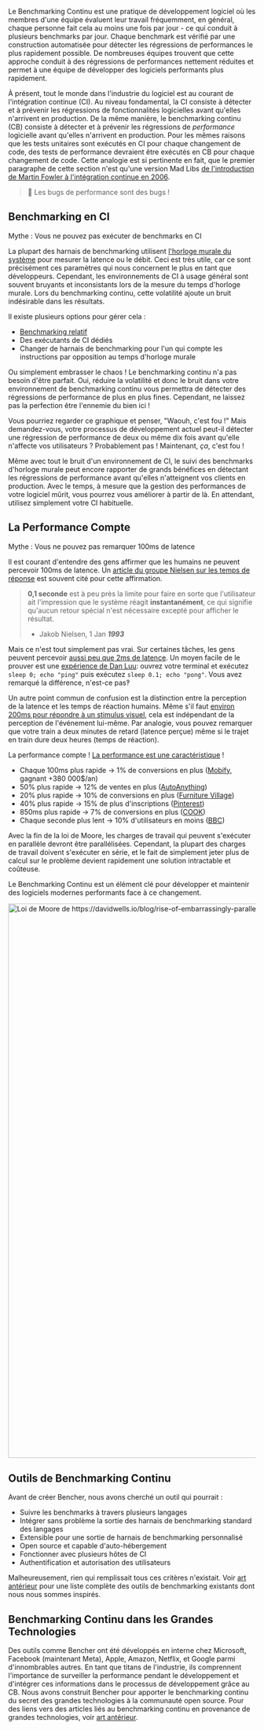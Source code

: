 
Le Benchmarking Continu est une pratique de développement logiciel où les membres d'une équipe évaluent leur travail fréquemment,
en général, chaque personne fait cela au moins une fois par jour - ce qui conduit à plusieurs benchmarks par jour.
Chaque benchmark est vérifié par une construction automatisée pour détecter les régressions de performances le plus rapidement possible.
De nombreuses équipes trouvent que cette approche conduit à des régressions de performances nettement réduites
et permet à une équipe de développer des logiciels performants plus rapidement.

À présent, tout le monde dans l'industrie du logiciel est au courant de l'intégration continue (CI).
Au niveau fondamental, la CI consiste à détecter et à prévenir les régressions de fonctionnalités logicielles avant qu'elles n'arrivent en production.
De la même manière, le benchmarking continu (CB) consiste à détecter et à prévenir les régressions de _performance_ logicielle avant qu'elles n'arrivent en production.
Pour les mêmes raisons que les tests unitaires sont exécutés en CI pour chaque changement de code,
des tests de performance devraient être exécutés en CB pour chaque changement de code.
Cette analogie est si pertinente en fait, que le premier paragraphe de cette section n'est qu'une version Mad Libs [de l'introduction de Martin Fowler à l'intégration continue en 2006](https://martinfowler.com/articles/continuousIntegration.html).

> 🐰 Les bugs de performance sont des bugs !

## Benchmarking en CI

Mythe : Vous ne pouvez pas exécuter de benchmarks en CI

La plupart des harnais de benchmarking utilisent [l'horloge murale du système](https://en.wikipedia.org/wiki/Elapsed_real_time) pour mesurer la latence ou le débit.
Ceci est très utile, car ce sont précisément ces paramètres qui nous concernent le plus en tant que développeurs.
Cependant, les environnements de CI à usage général sont souvent bruyants et inconsistants lors de la mesure du temps d'horloge murale.
Lors du benchmarking continu, cette volatilité ajoute un bruit indésirable dans les résultats.

Il existe plusieurs options pour gérer cela :
- [Benchmarking relatif](/fr/docs/how-to/track-benchmarks/)
- Des exécutants de CI dédiés
- Changer de harnais de benchmarking pour l'un qui compte les instructions par opposition au temps d'horloge murale

Ou simplement embrasser le chaos ! Le benchmarking continu n'a pas besoin d'être parfait.
Oui, réduire la volatilité et donc le bruit dans votre environnement de benchmarking continu vous permettra de détecter des régressions de performance de plus en plus fines.
Cependant, ne laissez pas la perfection être l'ennemie du bien ici !

<PerfImg
    query_title="Adoptez+le+Chaos%21"
    title="Adoptez le Chaos!"
    alt="Adoptez le Chaos! pour Bencher - Bencher"
/>

Vous pourriez regarder ce graphique et penser, "Waouh, c'est fou !" Mais demandez-vous, votre processus de développement actuel peut-il détecter une régression de performance de deux ou même dix fois avant qu'elle n'affecte vos utilisateurs ? Probablement pas ! Maintenant, _ça_, c'est fou !

Même avec tout le bruit d'un environnement de CI, le suivi des benchmarks d'horloge murale peut encore rapporter de grands bénéfices en détectant les régressions de performance avant qu'elles n'atteignent vos clients en production.
Avec le temps, à mesure que la gestion des performances de votre logiciel mûrit, vous pourrez vous améliorer à partir de là.
En attendant, utilisez simplement votre CI habituelle.

## La Performance Compte

Mythe : Vous ne pouvez pas remarquer 100ms de latence

Il est courant d'entendre des gens affirmer que les humains ne peuvent percevoir 100ms de latence.
Un [article du groupe Nielsen sur les temps de réponse](https://www.nngroup.com/articles/response-times-3-important-limits/) est souvent cité pour cette affirmation.

> **0,1 seconde** est à peu près la limite pour faire en sorte que l'utilisateur ait l'impression que le système réagit **instantanément**, ce qui signifie qu'aucun retour spécial n'est nécessaire excepté pour afficher le résultat.
>
> - Jakob Nielsen, 1 Jan __*1993*__

Mais ce n'est tout simplement pas vrai.
Sur certaines tâches, les gens peuvent percevoir [aussi peu que 2ms de latence](https://pdfs.semanticscholar.org/386a/15fd85c162b8e4ebb6023acdce9df2bd43ee.pdf).
Un moyen facile de le prouver est une [expérience de Dan Luu](https://danluu.com/input-lag/#appendix-why-measure-latency): ouvrez votre terminal et exécutez `sleep 0; echo "ping"` puis exécutez `sleep 0.1; echo "pong"`. Vous avez remarqué la différence, n'est-ce pas‽

Un autre point commun de confusion est la distinction entre la perception de la latence et les temps de réaction humains. Même s'il faut [environ 200ms pour répondre à un stimulus visuel](https://humanbenchmark.com/tests/reactiontime), cela est indépendant de la perception de l'événement lui-même. Par analogie, vous pouvez remarquer que votre train a deux minutes de retard (latence perçue) même si le trajet en train dure deux heures (temps de réaction).

La performance compte ! [La performance est une caractéristique](https://blog.codinghorror.com/performance-is-a-feature) !

- Chaque 100ms plus rapide → 1% de conversions en plus ([Mobify](https://web.dev/why-speed-matters/), gagnant +380 000$/an)
- 50% plus rapide → 12% de ventes en plus ([AutoAnything](https://www.digitalcommerce360.com/2010/08/19/web-accelerator-revs-conversion-and-sales-autoanything/))
- 20% plus rapide → 10% de conversions en plus ([Furniture Village](https://www.thinkwithgoogle.com/intl/en-gb/marketing-strategies/app-and-mobile/furniture-village-and-greenlight-slash-page-load-times-boosting-user-experience/))
- 40% plus rapide → 15% de plus d'inscriptions ([Pinterest](https://medium.com/pinterest-engineering/driving-user-growth-with-performance-improvements-cfc50dafadd7))
- 850ms plus rapide → 7% de conversions en plus ([COOK](https://web.dev/why-speed-matters/))
- Chaque seconde plus lent → 10% d'utilisateurs en moins ([BBC](https://www.creativebloq.com/features/how-the-bbc-builds-websites-that-scale))

Avec la fin de la loi de Moore, les charges de travail qui peuvent s'exécuter en parallèle devront être parallélisées.
Cependant, la plupart des charges de travail doivent s'exécuter en série,
et le fait de simplement jeter plus de calcul sur le problème devient rapidement une solution intractable et coûteuse.

Le Benchmarking Continu est un élément clé pour développer et maintenir
des logiciels modernes performants face à ce changement.

<div class="content has-text-centered">
<img
    src="https://s3.amazonaws.com/public.bencher.dev/docs/moores_law.jpg"
    width="2124"
    height="1128"
    alt="Loi de Moore de https://davidwells.io/blog/rise-of-embarrassingly-parallel-serverless-compute"
/>
</div>

## Outils de Benchmarking Continu

Avant de créer Bencher, nous avons cherché un outil qui pourrait :

- Suivre les benchmarks à travers plusieurs langages
- Intégrer sans problème la sortie des harnais de benchmarking standard des langages
- Extensible pour une sortie de harnais de benchmarking personnalisé
- Open source et capable d'auto-hébergement
- Fonctionner avec plusieurs hôtes de CI
- Authentification et autorisation des utilisateurs

Malheureusement, rien qui remplissait tous ces critères n'existait.
Voir [art antérieur](/fr/docs/reference/prior-art/) pour une liste complète des outils de benchmarking existants dont nous nous sommes inspirés.

## Benchmarking Continu dans les Grandes Technologies

Des outils comme Bencher ont été développés en interne chez
Microsoft, Facebook (maintenant Meta), Apple, Amazon, Netflix, et Google parmi d'innombrables autres.
En tant que titans de l'industrie, ils comprennent l'importance de surveiller la performance pendant le développement
et d'intégrer ces informations dans le processus de développement grâce au CB.
Nous avons construit Bencher pour apporter le benchmarking continu du secret des grandes technologies à la communauté open source.
Pour des liens vers des articles liés au benchmarking continu en provenance de grandes technologies, voir [art antérieur](/fr/docs/reference/prior-art/).
